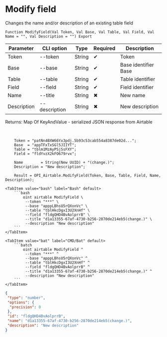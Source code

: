 ﻿---
sidebar_position: 2
description: Modify field and other functions to work with Airtable in the Open Integration Package, a free open-source integration library for 1C:Enterprise 8, OneScript and CLI
keywords: [1C, 1С, 1С:Enterprise, 1С:Enterprise 8.3, API, Integration, Services, Exchange, OneScript, CLI, Airtable]
---


# Modify field
 Changes the name and/or description of an existing table field



`Function ModifyField(Val Token, Val Base, Val Table, Val Field, Val Name = "", Val Description = "") Export`

  | Parameter | CLI option | Type | Required | Description |
  |-|-|-|-|-|
  | Token | --token | String | &#x2714; | Token |
  | Base | --base | String | &#x2714; | Base identifier Base |
  | Table | --table | String | &#x2714; | Table identifier |
  | Field | --field | String | &#x2714; | Field identifier |
  | Name | --title | String | &#x2716; | New name |
  | Description | --description | String | &#x2716; | New description |

  
  Returns:  Map Of KeyAndValue - serialized JSON response from Airtable

<br/>



```bsl title="1C:Enterprise/OneScript code example"
    Token = "patNn4BXW66Yx3pdj.5b93c53cab554a8387de02d...";
    Base  = "appTFxTxSGl5JIIYT";
    Table = "tblm1MzAyPSjSsFXY";
    Field = "fldYvzX2kFO679rvx";

    Name        = String(New UUID) + "(change.)";
    Description = "New description";

    Result = OPI_Airtable.ModifyField(Token, Base, Table, Field, Name, Description);
```
 

 <Tabs>
  
    <TabItem value="bash" label="Bash" default>
        ```bash
            oint airtable ModifyField \
             --token "***" \
             --base "apppLBhsU5rQXonVc" \
             --table "tblHkcDgxI3U2XnHf" \
             --field "fldgQHD4BvAolprrB" \
             --title "d1a13355-67af-4730-b256-2870de214eb5(change.)" \
             --description "New description"
        ```
    </TabItem>
  
    <TabItem value="bat" label="CMD/Bat" default>
        ```batch
            oint airtable ModifyField ^
             --token "***" ^
             --base "apppLBhsU5rQXonVc" ^
             --table "tblHkcDgxI3U2XnHf" ^
             --field "fldgQHD4BvAolprrB" ^
             --title "d1a13355-67af-4730-b256-2870de214eb5(change.)" ^
             --description "New description"
        ```
    </TabItem>
</Tabs>


```json title="Result"
{
 "type": "number",
 "options": {
  "precision": 0
 },
 "id": "fldgQHD4BvAolprrB",
 "name": "d1a13355-67af-4730-b256-2870de214eb5(change.)",
 "description": "New description"
}
```
